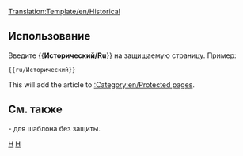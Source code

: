 <noinclude>[[Translation:Template/en/Historical]]</noinclude><noinclude></noinclude>{{en/Ambox| type  = protected
| text  = <strong>Заметка</strong><br> Эта статья предназначена для исторических целей и следовательно защищена от дальнейших изменений.
}}<includeonly>{{{1|[[Category:en/Protected pages]]}}}</includeonly><noinclude>

==Использование==
Введите <nowiki>{{</nowiki>'''Исторический/Ru'''<nowiki>}}</nowiki> на защищаемую страницу. Пример:
<pre>{{ru/Исторический}}</pre>
This will add the article to [[:Category:en/Protected pages]].
==См. также==
{{en/S|en/Historic}}- для шаблона без защиты.

[[Category:en/Templates|H]][[Category:en/Message boxes|H]]</noinclude>